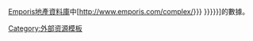 [[Emporis地產資料庫]]中[http://www.emporis.com/complex/{{{1|{{{id}}}}}} {{{2|{{{name|{{PAGENAME}}}}}}}}]的數據。<noinclude>
[[Category:外部资源模板]]
</noinclude>